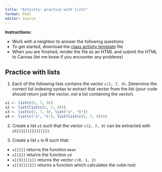 ```yaml
---
title: "Activity: practice with lists"
format: html
editor: source
---
```


**Instructions:** 

* Work with a neighbor to answer the following questions 
* To get started, download the [class activity template](https://sta279-f25.github.io/class_activities/ca_14_template.qmd) file
* When you are finished, render the file as an HTML and submit the HTML to Canvas (let me know if you encounter any problems)

## Practice with lists

1. Each of the following lists contains the vector `c(2, 7, 9)`. Determine the correct list indexing syntax to extract that vector from the list (your code should return just the vector, *not* a list containing the vector).

```r
x1 <- list(c(2, 7, 9))
x2 <- list(list(c(2, 7, 9)))
x3 <- list(c(2, 7, 9), list("a", "b"))
x4 <- list(c("a", "b"), list(list(c(2, 7, 9))))
```

2. Create a list `x5` such that the vector `c(2, 7, 9)` can be extracted with `x5[[3]][[2]][[1]]`.

3. Create a list `x` in R such that:

* `x[[1]]` returns the function `mean`
* `x[[2]]` returns the function `sd`
* `x[[3]][[1]]` returns the vector `c(0, 1, 2)`
* `x[[3]][[2]]` returns a function which calculates the cube root
